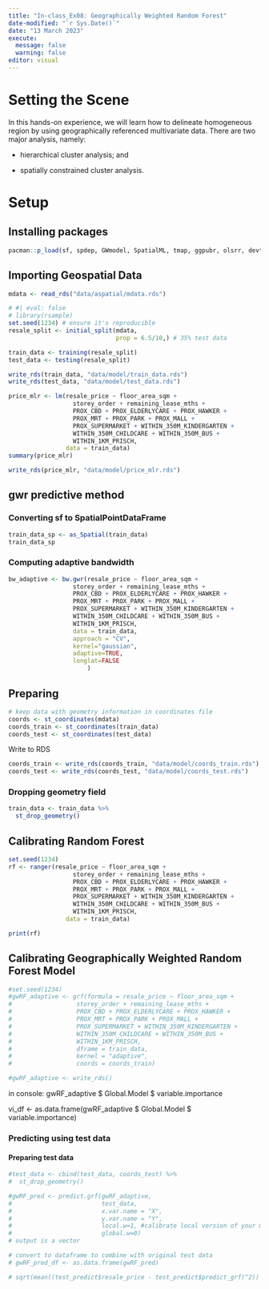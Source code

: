 ```yaml
---
title: "In-class_Ex08: Geographically Weighted Random Forest"
date-modified: "`r Sys.Date()`"
date: "13 March 2023"
execute: 
  message: false
  warning: false
editor: visual
---
```


# Setting the Scene

In this hands-on experience, we will learn how to delineate homogeneous region by using geographically referenced multivariate data. There are two major analysis, namely:

-   hierarchical cluster analysis; and

-   spatially constrained cluster analysis.

# Setup

## Installing packages

```r
pacman::p_load(sf, spdep, GWmodel, SpatialML, tmap, ggpubr, olsrr, devtools, tidymodels, rsample, tidyverse)
```

## Importing Geospatial Data

```r
mdata <- read_rds("data/aspatial/mdata.rds")
```

```r
# #| eval: false
# library(rsample)
set.seed(1234) # ensure it's reproducible
resale_split <- initial_split(mdata,
                              prop = 6.5/10,) # 35% test data 
```

```r
train_data <- training(resale_split)
test_data <- testing(resale_split)
```

```r
write_rds(train_data, "data/model/train_data.rds")
write_rds(test_data, "data/model/test_data.rds")
```

```r
price_mlr <- lm(resale_price ~ floor_area_sqm +
                  storey_order + remaining_lease_mths +
                  PROX_CBD + PROX_ELDERLYCARE + PROX_HAWKER +
                  PROX_MRT + PROX_PARK + PROX_MALL +
                  PROX_SUPERMARKET + WITHIN_350M_KINDERGARTEN +
                  WITHIN_350M_CHILDCARE + WITHIN_350M_BUS +
                  WITHIN_1KM_PRISCH,
                data = train_data)
summary(price_mlr)
```

```r
write_rds(price_mlr, "data/model/price_mlr.rds")
```

## gwr predictive method

### Converting sf to SpatialPointDataFrame

```r
train_data_sp <- as_Spatial(train_data)
train_data_sp
```

### Computing adaptive bandwidth 

```r
bw_adaptive <- bw.gwr(resale_price ~ floor_area_sqm +
                  storey_order + remaining_lease_mths +
                  PROX_CBD + PROX_ELDERLYCARE + PROX_HAWKER +
                  PROX_MRT + PROX_PARK + PROX_MALL +
                  PROX_SUPERMARKET + WITHIN_350M_KINDERGARTEN +
                  WITHIN_350M_CHILDCARE + WITHIN_350M_BUS +
                  WITHIN_1KM_PRISCH,
                  data = train_data,
                  approach = "CV",
                  kernel="gaussian", 
                  adaptive=TRUE, 
                  longlat=FALSE
                      )
```

## Preparing 

```r
# keep data with geometry information in coordinates file
coords <- st_coordinates(mdata)
coords_train <- st_coordinates(train_data)
coords_test <- st_coordinates(test_data)
```

Write to RDS

```r
coords_train <- write_rds(coords_train, "data/model/coords_train.rds")
coords_test <- write_rds(coords_test, "data/model/coords_test.rds")
```

### Dropping geometry field

```r
train_data <- train_data %>%
  st_drop_geometry()
```

## Calibrating Random Forest

```r
set.seed(1234)
rf <- ranger(resale_price ~ floor_area_sqm +
                  storey_order + remaining_lease_mths +
                  PROX_CBD + PROX_ELDERLYCARE + PROX_HAWKER +
                  PROX_MRT + PROX_PARK + PROX_MALL +
                  PROX_SUPERMARKET + WITHIN_350M_KINDERGARTEN +
                  WITHIN_350M_CHILDCARE + WITHIN_350M_BUS +
                  WITHIN_1KM_PRISCH,
                data = train_data)
```

```r
print(rf)
```

## Calibrating Geographically Weighted Random Forest Model

```r
#set.seed(1234)
#gwRF_adaptive <- grf(formula = resale_price ~ floor_area_sqm +
#                  storey_order + remaining_lease_mths +
#                  PROX_CBD + PROX_ELDERLYCARE + PROX_HAWKER +
#                  PROX_MRT + PROX_PARK + PROX_MALL +
#                  PROX_SUPERMARKET + WITHIN_350M_KINDERGARTEN +
#                  WITHIN_350M_CHILDCARE + WITHIN_350M_BUS +
#                  WITHIN_1KM_PRISCH,
#                  dframe = train_data, 
#                  kernel = "adaptive",
#                  coords = coords_train)
```

```r
#gwRF_adaptive <- write_rds()
```

in console: gwRF_adaptive \$ Global.Model \$ variable.importance

vi_df \<- as.data.frame(gwRF_adaptive \$ Global.Model \$ variable.importance)

### Predicting using test data

#### Preparing test data

```r
#test_data <- cbind(test_data, coords_test) %>% 
#  st_drop_geometry()
```

```r
#gwRF_pred <- predict.grf(gwRF_adaptive, 
#                         test_data, 
#                         x.var.name = "X",
#                         y.var.name = "Y",
#                         local.w=1, #calibrate local version of your model
#                         global.w=0)
# output is a vector
```

```r
# convert to dataframe to combine with original test data  
# gwRF_pred_df <- as.data.frame(gwRF_pred)
```

```r
# sqrt(mean((test_predict$resale_price - test_predict$predict_grf)^2))
```
